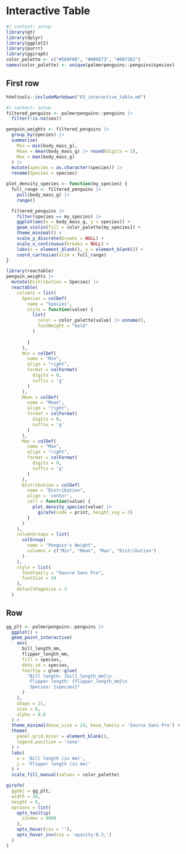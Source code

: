 # Interactive Table

```r
#| context: setup
library(gt)
library(dplyr)
library(ggplot2)
library(purrr)
library(ggiraph)
color_palette <- c("#E69F00", "#009E73", "#0072B2")
names(color_palette) <- unique(palmerpenguins::penguins$species)
```

## First row

::: {.card width="30%"}

```r
htmltools::includeMarkdown("03_interactive_table.md")
```

:::


::: {.card title="Look! Penguins data🐧😍"}

```r
#| context: setup
filtered_penguins <- palmerpenguins::penguins |>
  filter(!is.na(sex))

penguin_weights <- filtered_penguins |>
  group_by(species) |>
  summarise(
    Min = min(body_mass_g),
    Mean = mean(body_mass_g) |> round(digits = 2),
    Max = max(body_mass_g)
  ) |>
  mutate(species = as.character(species)) |>
  rename(Species = species)

plot_density_species <- function(my_species) {
  full_range <- filtered_penguins |>
    pull(body_mass_g) |>
    range()

  filtered_penguins |>
    filter(species == my_species) |>
    ggplot(aes(x = body_mass_g, y = species)) +
    geom_violin(fill = color_palette[my_species]) +
    theme_minimal() +
    scale_y_discrete(breaks = NULL) +
    scale_x_continuous(breaks = NULL) +
    labs(x = element_blank(), y = element_blank()) +
    coord_cartesian(xlim = full_range)
}
```


```r
library(reactable)
penguin_weights |> 
  mutate(Distribution = Species) |>
  reactable(
    columns = list(
      Species = colDef(
        name = "Species",
        style = function(value) {
          list(
            color = color_palette[value] |> unname(),
            fontWeight = "bold"
          )
          
        }
      ),
      Min = colDef(
        name = "Min",
        align = "right",
        format = colFormat(
          digits = 0,
          suffix = 'g'
        )
      ),
      Mean = colDef(
        name = "Mean",
        align = "right",
        format = colFormat(
          digits = 0,
          suffix = 'g'
        )
      ),
      Max = colDef(
        name = "Max",
        align = "right",
        format = colFormat(
          digits = 0,
          suffix = 'g'
        )
      ),
      Distribution = colDef(
        name = "Distribution",
        align = 'center',
        cell = function(value) {
          plot_density_species(value) |>
            girafe(code = print, height_svg = 3)
        }
      )
    ),
    columnGroups = list(
      colGroup(
        name = "Penguin's Weight",
        columns = c("Min", "Mean", "Max", "Distribution")
      )
    ),
    style = list(
      fontFamily = "Source Sans Pro",
      fontSize = 24
    ),
    defaultPageSize = 3
  )
```



:::

## Row 

::: {.card title="Look how neatly grouped the species are🟧🟩🟦"}

```r
gg_plt <- palmerpenguins::penguins |>
  ggplot() +
  geom_point_interactive(
    aes(
      bill_length_mm,
      flipper_length_mm,
      fill = species,
      data_id = species,
      tooltip = glue::glue(
        "Bill length: {bill_length_mm}\n
         Flipper length: {flipper_length_mm}\n
         Species: {species}"
      )
    ),
    shape = 21,
    size = 6,
    alpha = 0.8
  ) +
  theme_minimal(base_size = 24, base_family = 'Source Sans Pro') +
  theme(
    panel.grid.minor = element_blank(),
    legend.position = 'none'
  ) +
  labs(
    x = 'Bill length (in mm)',
    y = 'Flipper length (in mm)'
  ) +
  scale_fill_manual(values = color_palette)

girafe(
  ggobj = gg_plt,
  width = 16,
  height = 6,
  options = list(
    opts_tooltip(
      zindex = 9999
    ),
    opts_hover(css = ''),
    opts_hover_inv(css = 'opacity:0.2;')
  )
)
```

:::

